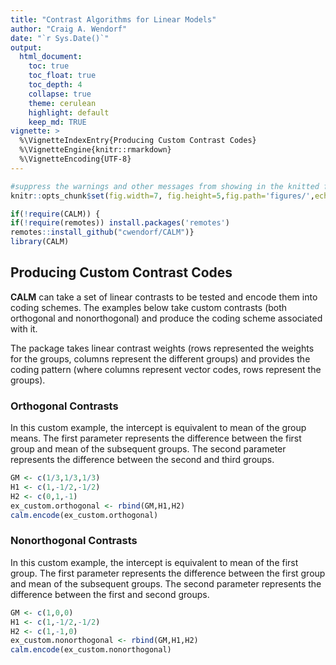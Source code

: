 ```yaml
---
title: "Contrast Algorithms for Linear Models"
author: "Craig A. Wendorf"
date: "`r Sys.Date()`"
output:
  html_document:
    toc: true
    toc_float: true
    toc_depth: 4
    collapse: true
    theme: cerulean
    highlight: default
    keep_md: TRUE
vignette: >
  %\VignetteIndexEntry{Producing Custom Contrast Codes}
  %\VignetteEngine{knitr::rmarkdown}
  %\VignetteEncoding{UTF-8}
---
```


```r
#suppress the warnings and other messages from showing in the knitted file.
knitr::opts_chunk$set(fig.width=7, fig.height=5,fig.path='figures/',echo=TRUE,warning=FALSE,message=FALSE)
```

```r
if(!require(CALM)) {
if(!require(remotes)) install.packages('remotes')
remotes::install_github("cwendorf/CALM")}
library(CALM)
```

## Producing Custom Contrast Codes

**CALM** can take a set of linear contrasts to be tested and encode them into coding schemes. The examples below take custom contrasts (both orthogonal and nonorthogonal) and produce the coding scheme associated with it.

The package takes linear contrast weights (rows represented the weights for the groups, columns represent the different groups) and provides the coding pattern (where columns represent vector codes, rows represent the groups).

### Orthogonal Contrasts

In this custom example, the intercept is equivalent to mean of the group means. The first parameter represents the difference between the first group and mean of the subsequent groups. The second parameter represents the difference between the second and third groups.

```r
GM <- c(1/3,1/3,1/3)
H1 <- c(1,-1/2,-1/2)
H2 <- c(0,1,-1)
ex_custom.orthogonal <- rbind(GM,H1,H2)
calm.encode(ex_custom.orthogonal)
```

### Nonorthogonal Contrasts

In this custom example, the intercept is equivalent to mean of the first group. The first parameter represents the difference between the first group and mean of the subsequent groups. The second parameter represents the difference between the first and second groups.

```r
GM <- c(1,0,0)
H1 <- c(1,-1/2,-1/2)
H2 <- c(1,-1,0)
ex_custom.nonorthogonal <- rbind(GM,H1,H2)
calm.encode(ex_custom.nonorthogonal)
```
